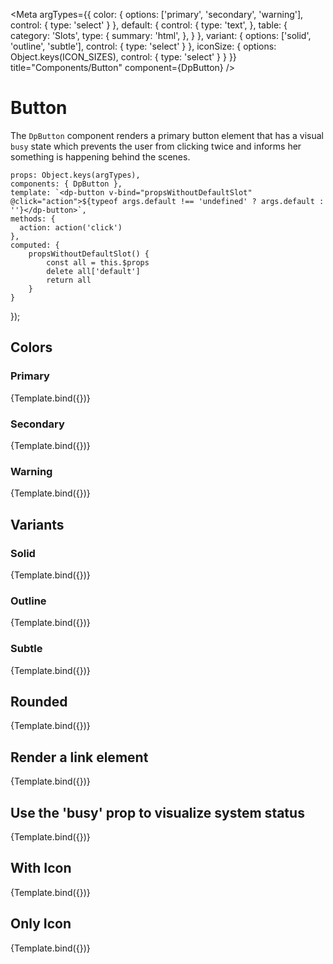 
<Meta
  argTypes={{
    color: {
      options: ['primary', 'secondary', 'warning'],
      control: { type: 'select' }
    },
    default: {
      control: {
        type: 'text',
      },
      table: {
        category: 'Slots',
        type: {
          summary: 'html',
        },
      }
    },
    variant: {
      options: ['solid', 'outline', 'subtle'],
      control: { type: 'select' }
    },
    iconSize: {
      options: Object.keys(ICON_SIZES),
      control: { type: 'select' }
    }
  }}
  title="Components/Button"
  component={DpButton} />

# Button

The `DpButton` component renders a primary button element that has a visual `busy` state which prevents the user
from clicking twice and informs her something is happening behind the scenes.

    props: Object.keys(argTypes),
    components: { DpButton },
    template: `<dp-button v-bind="propsWithoutDefaultSlot" @click="action">${typeof args.default !== 'undefined' ? args.default : ''}</dp-button>`,
    methods: {
      action: action('click')
    },
    computed: {
        propsWithoutDefaultSlot() {
            const all = this.$props
            delete all['default']
            return all
        }
    }
});

## Colors

### Primary
<Canvas>
    <Story
      name="Primary"
      args={{
          text: 'Save'
      }}>
      {Template.bind({})}
    </Story>
</Canvas>

### Secondary
<Canvas>
    <Story
        name="Secondary"
        args={{
            color: 'secondary',
            text: 'Cancel'
        }}>
        {Template.bind({})}
    </Story>
</Canvas>

### Warning
<Canvas>
    <Story
        name="Warning"
        args={{
            color: 'warning',
            text: 'Delete'
        }}>
        {Template.bind({})}
    </Story>
</Canvas>

## Variants

### Solid
<Canvas>
  <Story
    name="Solid"
    args={{
      text: 'Save'
    }}>
    {Template.bind({})}
  </Story>
</Canvas>

### Outline
<Canvas>
    <Story
        name="Outline"
        args={{
            variant: 'outline',
            text: 'Save'
        }}>
        {Template.bind({})}
    </Story>
</Canvas>

### Subtle
<Canvas>
  <Story
    name="Subtle"
    args={{
      variant: 'subtle',
      text: 'Save'
    }}>
    {Template.bind({})}
  </Story>
</Canvas>

## Rounded
<Canvas>
  <Story
    name="Rounded"
    args={{
      rounded: true,
      text: 'Save'
    }}>
    {Template.bind({})}
  </Story>
</Canvas>

## Render a link element
<Canvas>
    <Story
        name="Link element"
        args={{
            href: 'https://example.com',
            text: 'Go somewhere'
        }}>
        {Template.bind({})}
    </Story>
</Canvas>

## Use the 'busy' prop to visualize system status
<Canvas>
    <Story
        name="Busy state"
        args={{
            busy: true,
            text: 'Saving item...'
        }}>
        {Template.bind({})}
    </Story>
</Canvas>

## With Icon
<Canvas>
  <Story
    name="With Icon"
    args={{
      iconAfter: 'chevron-right',
      text: 'Next'
    }}>
    {Template.bind({})}
  </Story>
</Canvas>

## Only Icon
<Canvas>
  <Story
    name="Only Icon"
    args={{
      hideText: true,
      icon: 'edit',
      text: 'Edit item'
    }}>
    {Template.bind({})}
  </Story>
</Canvas>
